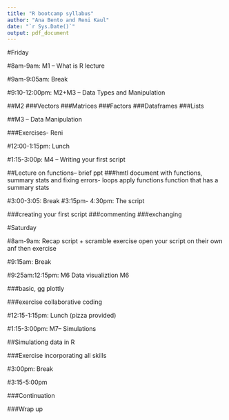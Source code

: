 ```yaml
---
title: "R bootcamp syllabus"
author: "Ana Bento and Reni Kaul"
date: "`r Sys.Date()`"
output: pdf_document
---
```


#Friday 

#8am-9am: M1 -- What is R lecture 


#9am-9:05am: Break

#9:10-12:00pm: M2+M3 -- Data Types and Manipulation 

##M2
###Vectors
###Matrices
###Factors
###Dataframes
###Lists


##M3 -- Data Manipulation

###Exercises- Reni


#12:00-1:15pm:  Lunch

#1:15-3:00p:  M4 -- Writing your first script

##Lecture on functions-- brief ppt
###hmtl document with  functions, summary stats and fixing errors- loops apply functions function that has a summary stats

#3:00-3:05: Break
\newpage
#3:15pm- 4:30pm: The script

###creating your first script
###commenting 
###exchanging


#Saturday

#8am-9am: Recap script  + scramble exercise
open your script on their own anf then exercise

#9:15am: Break

#9:25am:12:15pm: M6 Data visualiztion M6  

###basic, gg plottly

###exercise collaborative coding 

#12:15-1:15pm: Lunch (pizza provided)

#1:15-3:00pm: M7-- Simulations

##Simulationg data in R

###Exercise incorporating all skills

#3:00pm: Break

#3:15-5:00pm

###Continuation

###Wrap up








